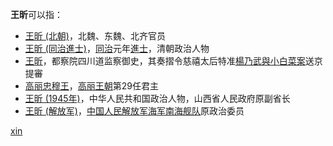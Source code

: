 '''王昕'''可以指：
* [[王昕_(北朝)|王昕 (北朝)]]，北魏、东魏、北齐官员
* [[王昕_(同治進士)|王昕 (同治進士)]]，[[同治|同治]]元年[[進士|進士]]，清朝政治人物
* [[王昕_(都察院四川道监察御史)|王昕]]，都察院四川道监察御史，其奏摺令慈禧太后特准[[楊乃武與小白菜案|楊乃武與小白菜案]]送京提審
* [[高丽忠穆王|高丽忠穆王]]，[[高丽王朝|高丽王朝]]第29任君主
* [[王昕_(1945年)|王昕 (1945年)]]，中华人民共和国政治人物，山西省人民政府原副省长
* [[王昕_(解放军)|王昕 (解放军)]]，[[中国人民解放军海军|中国人民解放军海军]][[南海舰队|南海舰队]]原政治委员

{{disambig}}

[[Category:二字王姓人名消歧义|xin]]